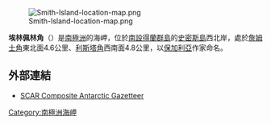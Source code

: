 [[Image:Smith-Island-location-map.png|thumb]]

'''埃林佩林角'''（{{lang-bg|Елин Пелин}}）是[[南極洲|南極洲]]的海岬，位於[[南設得蘭群島|南設得蘭群島]]的[[史密斯島|史密斯島]]西北岸，處於[[詹姆士角|詹姆士角]]東北面4.6公里、[[利斯塔角|利斯塔角]]西南面4.8公里，以[[保加利亞|保加利亞]]作家命名。

{{coord|63|03|35|S|62|40|45|W|display=title}}

==外部連結==
* [http://data.aad.gov.au/aadc/gaz/scar/ SCAR Composite Antarctic Gazetteer]{{WebCite|url=https://www.webcitation.org/5ug2CfC7m?url=http://data.aad.gov.au/aadc/gaz/scar/ |date=20101202140255 |dateformat=iso }}

{{Antarctica-geo-stub}}
[[Category:南極洲海岬|Category:南極洲海岬]]